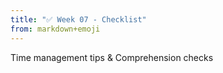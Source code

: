 ---
title: "✅ Week 07 - Checklist"
from: markdown+emoji
---

Time management tips & Comprehension checks

<mark class="todo"></mark>
